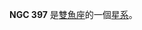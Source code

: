 {{NGCInfoBox|NGCID=NGC 397|發現者=Ball|發現日期=1866年12月6日|其他編號=MCG 5-3-64,ZWG 501.96,NPM1G +32.0048|曆元=J2000.0|赤經=1時8分31秒
|赤緯=33°6'35"|星座=雙魚座|星體=星系|星等=14.8|表面亮度=13.7|藍等=15.8}}

'''NGC 397''' 是[[雙魚座|雙魚座]]的一個[[星系|星系]]。

{{NGCReference|397}}
{{Catalogs|NGC=397}}

{{Galaxy-stub}}